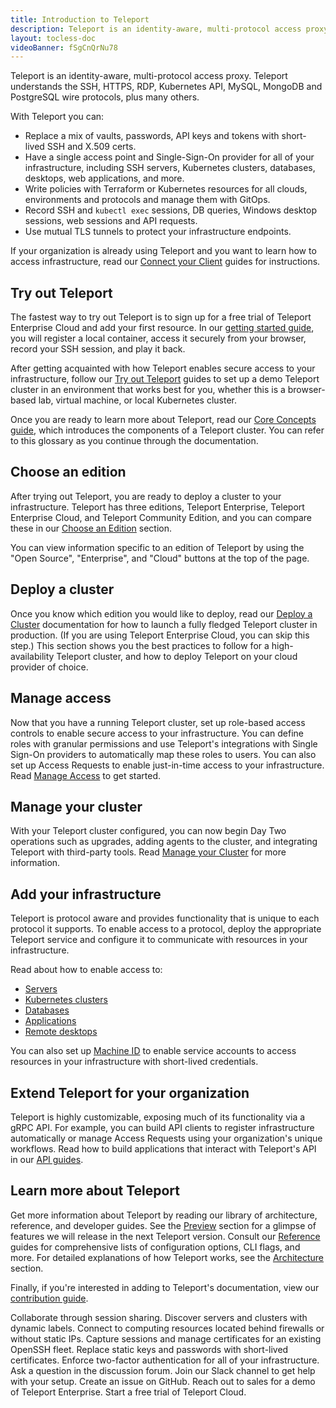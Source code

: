 ```yaml
---
title: Introduction to Teleport
description: Teleport is an identity-aware, multi-protocol access proxy with native support for SSH, RDP, Kubernetes, and more. Get started with the Teleport documentation.
layout: tocless-doc
videoBanner: fSgCnQrNu78
---
```


Teleport is an identity-aware, multi-protocol access proxy. Teleport understands
the SSH, HTTPS, RDP, Kubernetes API, MySQL, MongoDB and PostgreSQL wire
protocols, plus many others.

With Teleport you can:

- Replace a mix of vaults, passwords, API keys and tokens with short-lived SSH and X.509 certs.
- Have a single access point and Single-Sign-On provider for all of your
  infrastructure, including SSH servers, Kubernetes clusters, databases,
  desktops, web applications, and more.
- Write policies with Terraform or Kubernetes resources for all clouds,
  environments and protocols and manage them with GitOps.
- Record SSH and `kubectl exec` sessions, DB queries, Windows desktop sessions,
  web sessions and API requests.
- Use mutual TLS tunnels to protect your infrastructure endpoints.

<Notice type="info">

If your organization is already using Teleport and you want to learn how to
access infrastructure, read our [Connect your
Client](./connect-your-client/introduction.mdx) guides for instructions.

</Notice>

## Try out Teleport

The fastest way to try out Teleport is to sign up for a free trial of Teleport
Enterprise Cloud and add your first resource. In our [getting started
guide](./choose-an-edition/teleport-cloud/getting-started.mdx), you will
register a local container, access it securely from your browser, record your
SSH session, and play it back.

After getting acquainted with how Teleport enables secure access to your
infrastructure, follow our [Try out
Teleport](./try-out-teleport/introduction.mdx) guides to set up a demo Teleport
cluster in an environment that works best for you, whether this is a
browser-based lab, virtual machine, or local Kubernetes cluster.

Once you are ready to learn more about Teleport, read our [Core Concepts
guide](./core-concepts.mdx), which introduces the components of a Teleport
cluster. You can refer to this glossary as you continue through the
documentation.

## Choose an edition

After trying out Teleport, you are ready to deploy a cluster to your
infrastructure. Teleport has three editions, Teleport Enterprise, Teleport
Enterprise Cloud, and Teleport Community Edition, and you can compare these in
our [Choose an Edition](./choose-an-edition/introduction.mdx) section.

<Notice type="tip">

You can view information specific to an edition of Teleport by using the "Open
Source", "Enterprise", and "Cloud" buttons at the top of the page.

</Notice>

## Deploy a cluster

Once you know which edition you would like to deploy, read our [Deploy a
Cluster](./deploy-a-cluster/introduction.mdx) documentation for how to launch a
fully fledged Teleport cluster in production. (If you are using Teleport
Enterprise Cloud, you can skip this step.) This section shows you the best
practices to follow for a high-availability Teleport cluster, and how to deploy
Teleport on your cloud provider of choice.

## Manage access

Now that you have a running Teleport cluster, set up role-based access controls
to enable secure access to your infrastructure.  You can define roles with
granular permissions and use Teleport's integrations with Single Sign-On
providers to automatically map these roles to users. You can also set up Access
Requests to enable just-in-time access to your infrastructure. Read [Manage
Access](./access-controls/introduction.mdx) to get started.

## Manage your cluster

With your Teleport cluster configured, you can now begin Day Two operations
such as upgrades, adding agents to the cluster, and integrating Teleport with
third-party tools. Read [Manage your
Cluster](./management/introduction.mdx) for more information.

## Add your infrastructure

Teleport is protocol aware and provides functionality that is unique to each
protocol it supports. To enable access to a protocol, deploy the appropriate
Teleport service and configure it to communicate with resources in your
infrastructure. 

Read about how to enable access to:

- [Servers](./server-access/getting-started.mdx)
- [Kubernetes clusters](./kubernetes-access/introduction.mdx)
- [Databases](./database-access/introduction.mdx)
- [Applications](./application-access/introduction.mdx)
- [Remote desktops](./desktop-access/introduction.mdx)

You can also set up [Machine ID](./machine-id/introduction.mdx) to enable
service accounts to access resources in your infrastructure with short-lived
credentials.

## Extend Teleport for your organization

Teleport is highly customizable, exposing much of its functionality via a gRPC
API. For example, you can build API clients to register infrastructure
automatically or manage Access Requests using your organization's unique
workflows. Read how to build applications that interact with Teleport's API in
our [API guides](./api/introduction.mdx).

## Learn more about Teleport

Get more information about Teleport by reading our library of architecture,
reference, and developer guides. See the
[Preview](./preview/upcoming-releases.mdx) section for a glimpse of features we
will release in the next Teleport version. Consult our
[Reference](./reference/introduction.mdx) guides for comprehensive lists of
configuration options, CLI flags, and more. For detailed explanations of how
Teleport works, see the [Architecture](./architecture/introduction.mdx) section.

Finally, if you're interested in adding to Teleport's documentation, view
our [contribution guide](./contributing/documentation.mdx). 

<TileSet>
    <TileList title="For developers" icon="stack">
        <TileListItem href="./connect-your-client/tsh.mdx#sharing-sessions">
            Collaborate through session sharing.
        </TileListItem>
        <TileListItem href="./management/admin/labels.mdx">
            Discover servers and clusters with dynamic labels.
        </TileListItem>
        <TileListItem href="./management/admin/adding-nodes.mdx#adding-a-node-located-behind-nat">
            Connect to computing resources located behind firewalls or without static IPs.
        </TileListItem>
    </TileList>
    <TileList title="For security teams" icon="lock">
        <TileListItem href="./server-access/guides/openssh.mdx">
            Capture sessions and manage certificates for an existing OpenSSH fleet.
        </TileListItem>
        <TileListItem href="./architecture/authentication.mdx#issuing-user-certificates">
            Replace static keys and passwords with short-lived certificates.
        </TileListItem>
        <TileListItem href="./access-controls/guides/webauthn.mdx">
            Enforce two-factor authentication for all of your infrastructure.
        </TileListItem>
    </TileList>
    <TileList title="Reach out" icon="question">
        <TileListItem href="https://github.com/gravitational/teleport/discussions">
            Ask a question in the discussion forum.
        </TileListItem>
        <TileListItem href="https://goteleport.com/slack">
            Join our Slack channel to get help with your setup.
        </TileListItem>
        <TileListItem href="https://github.com/gravitational/teleport/">
            Create an issue on GitHub.
        </TileListItem>
        <TileListItem href="https://goteleport.com/get-started/">
            Reach out to sales for a demo of Teleport Enterprise.
        </TileListItem>
        <TileListItem href="https://goteleport.com/signup/">
            Start a free trial of Teleport Cloud.
        </TileListItem>
    </TileList>
</TileSet>
